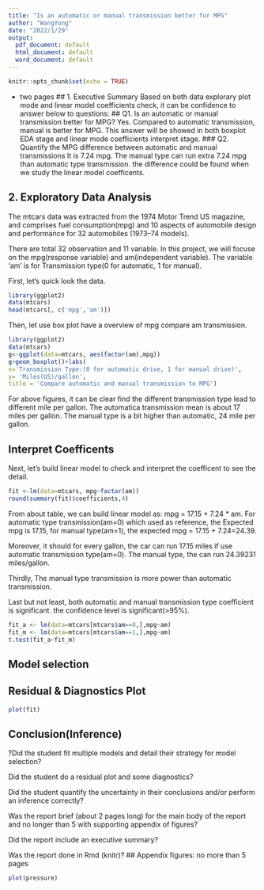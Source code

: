 ```yaml
---
title: "Is an automatic or manual transmission better for MPG"
author: "WangYong"
date: "2022/1/29"
output:
  pdf_document: default
  html_document: default
  word_document: default
---
```


```r
knitr::opts_chunk$set(echo = TRUE)
```

- two pages
## 1. Executive Summary
Based on both data explorary plot mode and linear model coefficients check, it can be confidence to answer below to questions:
## Q1. Is an automatic or manual transmission better for MPG?
Yes. Compared to automatic transmission, manual is better for MPG. This answer will be showed in both boxplot EDA stage and linear mode coefficients interpret stage. 
### Q2. Quantify the MPG difference between automatic and manual transmissions
It is 7.24 mpg. The manual type can run extra 7.24 mpg than automatic type transmission. the difference could be found when we study the linear model coefficents.


## 2. Exploratory Data Analysis
The mtcars data was extracted from the 1974 Motor Trend US magazine, and comprises fuel consumption(mpg) and 10 aspects of automobile design and performance for 32 automobiles (1973–74 models). 

There are total 32 observation and 11 variable. In this project, we will focuse on the mpg(response variable) and am(independent variable). The variable 'am' is for Transmission type(0 for automatic, 1 for manual).  

First, let's quick look the data.
```r
library(ggplot2)
data(mtcars)
head(mtcars[, c('mpg','am')])
```
Then, let use box plot have a overview of mpg compare am transmission.

```r
library(ggplot2)
data(mtcars)
g<-ggplot(data=mtcars, aes(factor(am),mpg))
g+geom_boxplot()+labs(
x='Transmission Type:(0 for automatic drive, 1 for manual drive)',
y= 'Miles(US)/gallon',
title = 'Compare automatic and manual transmission to MPG')

```
For above figures, it can be clear find the different transmission type lead to different mile per gallon. The automatica transmission mean is about 17 miles per gallon. The manual type is a bit higher than automatic, 24 mile per gallon. 

## Interpret Coefficents
Next, let's build linear model to check and interpret the coefficent to see the detail.

```r
fit <-lm(data=mtcars, mpg~factor(am))
round(summary(fit)$coefficients,4)
```

From about table, we can build linear model as: mpg = 17.15 + 7.24 * am. For automatic type transmission(am=0) which used as reference, the Expected mpg is 17.15, for manual type(am=1), the expected mpg = 17.15 + 7.24=24.39. 

Moreover, it should for every gallon, the car can run 17.15 miles if use automatic transmission type(am=0). The manual type, the can run 24.39231 miles/gallon.  

Thirdly, The manual type transmission is more power than automatic transmission. 

Last but not least, both automatic and manual transmission type coefficient is significant. the confidence level is significant(>95%). 

```r

fit_a <- lm(data=mtcars[mtcars$am==0,],mpg~am)
fit_m <- lm(data=mtcars[mtcars$am==1,],mpg~am)
t.test(fit_a~fit_m)
```
## Model selection


## Residual & Diagnostics Plot
```r
plot(fit)
```

## Conclusion(Inference)

?Did the student fit multiple models and detail their strategy for model selection?

Did the student do a residual plot and some diagnostics?

Did the student quantify the uncertainty in their conclusions and/or perform an inference correctly?

Was the report brief (about 2 pages long) for the main body of the report and no longer than 5 with supporting appendix of figures?

Did the report include an executive summary?

Was the report done in Rmd (knitr)? 
## Appendix figures:
no more than 5 pages
```r
plot(pressure)
```
